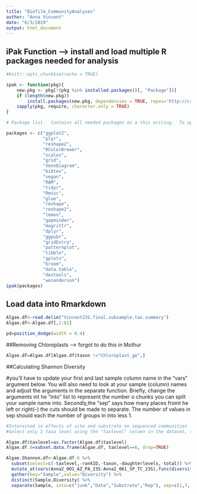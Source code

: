 ```yaml
---
title: "Biofilm_CommunityAnalyses"
author: "Anna Vincent"
date: "6/3/2019"
output: html_document
---
```


## iPak Function --> install and load multiple R packages needed for analysis

```r
#knitr::opts_chunk$set(echo = TRUE)

ipak <- function(pkg){
    new.pkg <- pkg[!(pkg %in% installed.packages()[, "Package"])]
    if (length(new.pkg)) 
        install.packages(new.pkg, dependencies = TRUE, repos='http://cran.us.r-project.org')
    sapply(pkg, require, character.only = TRUE)
}

# Package list.  Contains all needed packages as a this writing.  To update, simply add new package name to the list!

packages <- c("ggplot2", 
              "plyr", 
              "reshape2", 
              "RColorBrewer", 
              "scales", 
              "grid",
              "VennDiagram",
              "bibtex",
              "vegan",
              "RAM",
              "tidyr",
              "Rmisc",
              "glue",
              "reshape",
              "reshape2",
              "lemon",
              "gapminder",
              "magrittr",
              "dplyr",
              "ggpubr",
              "gridExtra",
              "patternplot",
              "tibble",
              "gplots",
              "broom",
              "data.table",
              "devtools",
              "wesanderson")
ipak(packages)

```

## Load data into Rmarkdown

```r

Algae.df<-read.delim("Vincent23S.final.subsample.tax.summary")
Algae.df<-Algae.df[,1:62]

pd=position_dodge(width = 0.4)

```

##Removing Chloroplasts --> forgot to do this in Mothur

```r

Algae.df=Algae.df[Algae.df$taxon !="Chloroplast_ge",]

```

##Calculating Shannon Diversity

#you'll have to update your first and last sample column name in the "vars" argument below.  You will also need to look at your sample (column) names and adjust the arguments in the separate function.  Briefly, change the arguments int he "into" list to represent the number o chunks you can split your sample name into.  Secondly,the "sep"  says how many places fromt he left or right(-) the cuts should be made to separate.  The number of values in sep should each the number of groups in into less 1.

```r

#Interested in effects of site and substrate on sequenced communities
#Select only 1 taxa level using the "taxlevel" column in the dataset, then perform analysis

Algae.df$taxlevel=as.factor(Algae.df$taxlevel)
Algae.df.6=subset.data.frame(Algae.df, taxlevel==6, drop=TRUE)

Algae.Shannon.df<-Algae.df.6 %>% 
  subset(select=c(-taxlevel,-rankID,-taxon,-daughterlevels,-total)) %>%
  mutate_at(vars(Anna2_001_AZ_PA_23S:Anna2_061_SP_TC_23S),funs(diversity(.,index="shannon"))) %>%
  gather(key="Sample",value="Diversity") %>%
  distinct(Sample,Diversity) %>% 
  separate(Sample, into=c("junk","Date","Substrate","Rep"), sep=c(1,7,-1))

```

